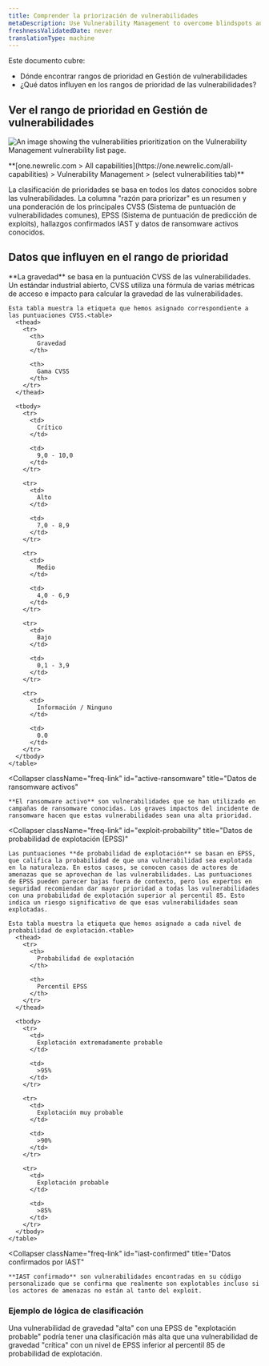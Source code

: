 ```yaml
---
title: Comprender la priorización de vulnerabilidades
metaDescription: Use Vulnerability Management to overcome blindspots and assign remediation to developers as a security team.
freshnessValidatedDate: never
translationType: machine
---
```



Este documento cubre:

* Dónde encontrar rangos de prioridad en Gestión de vulnerabilidades
* ¿Qué datos influyen en los rangos de prioridad de las vulnerabilidades?

## Ver el rango de prioridad en Gestión de vulnerabilidades

<img
  title="Vulnerability Management prioritization"
  alt="An image showing the vulnerabilities prioritization on the Vulnerability Management vulnerability list page."
  src={vmPriority}
/>

<figcaption>
  <DoNotTranslate>
    **[one.newrelic.com > All capabilities](https://one.newrelic.com/all-capabilities) > Vulnerability Management > (select vulnerabilities tab)**
  </DoNotTranslate>
</figcaption>

La clasificación de prioridades se basa en todos los datos conocidos sobre las vulnerabilidades. La columna "razón para priorizar" es un resumen y una ponderación de los principales CVSS (Sistema de puntuación de vulnerabilidades comunes), EPSS (Sistema de puntuación de predicción de exploits), hallazgos confirmados IAST y datos de ransomware activos conocidos.

## Datos que influyen en el rango de prioridad

<CollapserGroup>
  <Collapser
    className="freq-link"
    id="severity"
    title="Datos de gravedad"
  >
    **La gravedad** se basa en la puntuación CVSS de las vulnerabilidades. Un estándar industrial abierto, CVSS utiliza una fórmula de varias métricas de acceso e impacto para calcular la gravedad de las vulnerabilidades.

    Esta tabla muestra la etiqueta que hemos asignado correspondiente a las puntuaciones CVSS.<table>
      <thead>
        <tr>
          <th>
            Gravedad
          </th>

          <th>
            Gama CVSS
          </th>
        </tr>
      </thead>

      <tbody>
        <tr>
          <td>
            Crítico
          </td>

          <td>
            9,0 - 10,0
          </td>
        </tr>

        <tr>
          <td>
            Alto
          </td>

          <td>
            7,0 - 8,9
          </td>
        </tr>

        <tr>
          <td>
            Medio
          </td>

          <td>
            4,0 - 6,9
          </td>
        </tr>

        <tr>
          <td>
            Bajo
          </td>

          <td>
            0,1 - 3,9
          </td>
        </tr>

        <tr>
          <td>
            Información / Ninguno
          </td>

          <td>
            0.0
          </td>
        </tr>
      </tbody>
    </table>
  </Collapser>

  <Collapser
    className="freq-link"
    id="active-ransomware"
    title="Datos de ransomware activos"
  >
    **El ransomware activo** son vulnerabilidades que se han utilizado en campañas de ransomware conocidas. Los graves impactos del incidente de ransomware hacen que estas vulnerabilidades sean una alta prioridad.
  </Collapser>

  <Collapser
    className="freq-link"
    id="exploit-probability"
    title="Datos de probabilidad de explotación (EPSS)"
  >
    Las puntuaciones **de probabilidad de explotación** se basan en EPSS, que califica la probabilidad de que una vulnerabilidad sea explotada en la naturaleza. En estos casos, se conocen casos de actores de amenazas que se aprovechan de las vulnerabilidades. Las puntuaciones de EPSS pueden parecer bajas fuera de contexto, pero los expertos en seguridad recomiendan dar mayor prioridad a todas las vulnerabilidades con una probabilidad de explotación superior al percentil 85. Esto indica un riesgo significativo de que esas vulnerabilidades sean explotadas.

    Esta tabla muestra la etiqueta que hemos asignado a cada nivel de probabilidad de explotación.<table>
      <thead>
        <tr>
          <th>
            Probabilidad de explotación
          </th>

          <th>
            Percentil EPSS
          </th>
        </tr>
      </thead>

      <tbody>
        <tr>
          <td>
            Explotación extremadamente probable
          </td>

          <td>
            >95%
          </td>
        </tr>

        <tr>
          <td>
            Explotación muy probable
          </td>

          <td>
            >90%
          </td>
        </tr>

        <tr>
          <td>
            Explotación probable
          </td>

          <td>
            >85%
          </td>
        </tr>
      </tbody>
    </table>
  </Collapser>

  <Collapser
    className="freq-link"
    id="iast-confirmed"
    title="Datos confirmados por IAST"
  >
    **IAST confirmado** son vulnerabilidades encontradas en su código personalizado que se confirma que realmente son explotables incluso si los actores de amenazas no están al tanto del exploit.
  </Collapser>
</CollapserGroup>

### Ejemplo de lógica de clasificación

Una vulnerabilidad de gravedad "alta" con una EPSS de "explotación probable" podría tener una clasificación más alta que una vulnerabilidad de gravedad "crítica" con un nivel de EPSS inferior al percentil 85 de probabilidad de explotación.